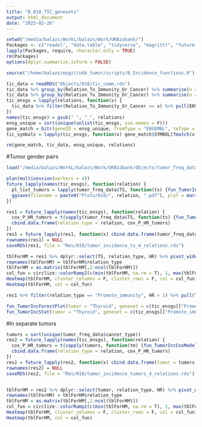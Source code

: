 ```yaml
---
title: "B_018_TIC_genesets"
output: html_document
date: "2025-02-26"
---
```


```r
setwd("/media/balazs/WorkL/balazs/Work/UKBiobank/")
Packages <- c("readxl", "data.table", "tidyverse", "magrittr", "future.apply", "fastmatch", "clusterProfiler", "org.Hs.eg.db", "Rfast", "hgnc", "gridExtra", "ggpubr", "ComplexHeatmap")
lapply(Packages, require, character.only = TRUE)
rm(Packages)
options(dplyr.summarise.inform = FALSE)

source("/home/balazs/mygit/ukb_tumor/scripts/B_Incidence_functions.R")
```

```r
tic_data = readRDS("Objects/018/tic_comm.rds")
tic_data %>% group_by(Relation_To_Immunity_Or_Cancer) %>% summarise(n = n()) %>% View()
tic_data %>% group_by(Relation_To_Immunity_Or_Cancer) %>% summarise(n = n()) %>% arrange(desc(n)) %>% dplyr::slice(1:4) %>% pull(Relation_To_Immunity_Or_Cancer) -> relations
tic_ensgs = lapply(relations, function(x) {
  tic_data %>% filter(Relation_To_Immunity_Or_Cancer == x) %>% pull(ENSMB) %>% grep("ENSG", ., value = T) %>% strsplit(., ",") %>% unlist() %>% unique() %>% sort()
})
names(tic_ensgs) = gsub(" ", "_", relations)
ensg_unique = sort(unique(unlist(tic_ensgs, use.names = F)))
gene_match = bitr(geneID = ensg_unique, fromType = "ENSEMBL", toType = "SYMBOL", OrgDb = "org.Hs.eg.db")
tic_symbols = lapply(tic_ensgs, function(x) gene_match$SYMBOL[fmatch(x, gene_match$ENSEMBL)])

rm(gene_match, tic_data, ensg_unique, relations)
```

#Tumor gender pairs

```r
load("/media/balazs/WorkL/balazs/Work/UKBiobank/Objects/tumor_freq_data")

plan(multisession(workers = 4))
future_lapply(names(tic_ensgs), function(relation) {
  pl_list_tumors = lapply(tumor_freq_data$TS, function(ts) {fun_TumorIncForestPlot(tumor = strsplit(ts, "_")[[1]][1], gender = strsplit(ts, "_")[[1]][2], geneset = tic_ensgs[[relation]])})
  ggsave(filename = paste0("Plots/018/", relation, ".pdf"), plot = marrangeGrob(pl_list_tumors, nrow=1, ncol=1), width = 21, height = 21)
})

res1 = future_lapply(names(tic_ensgs), function(relation) {
  cox_P_HR_tumors = t(sapply(tumor_freq_data$TS, function(ts) {fun_TumorIncCoxModel(tumor = strsplit(ts, "_")[[1]][1], gender = strsplit(ts, "_")[[1]][2], geneset = tic_ensgs[[relation]])}))
  cbind.data.frame(relation_type = relation, cox_P_HR_tumors)
})
res1 = future_lapply(res1, function(x) cbind.data.frame(tumor_freq_data, x)) %>% bind_rows()
rownames(res1) = NULL
saveRDS(res1, file = "Res/018/tumor_incidence_ts_4_relations.rds")

tblForHM = res1 %>% dplyr::select(TS, relation_type, HR) %>% pivot_wider(id_cols = relation_type, names_from = TS, values_from = HR) %>% as.data.frame()
rownames(tblForHM) = tblForHM$relation_type
tblForHM = as.matrix(tblForHM[,2:ncol(tblForHM)])
col_fun = circlize::colorRamp2(c(min(tblForHM, na.rm = T), 1, max(tblForHM, na.rm = T)), c("green", "white", "red"))
Heatmap(tblForHM, cluster_columns = F, cluster_rows = F, col = col_fun)
Heatmap(tblForHM, col = col_fun)

res1 %>% filter(relation_type == "Promote_immunity", HR > 1) %>% pull(TS)

fun_TumorIncForestPlot(tumor = "Thyroid", geneset = c(tic_ensgs[["Promote_immunity"]], tic_ensgs[["Inhibit_tumorigenesis"]]))
fun_TumorIncStat(tumor = "Thyroid", geneset = c(tic_ensgs[["Promote_immunity"]], tic_ensgs[["Inhibit_tumorigenesis"]]))
```

#In separate tumors

```r

tumors = sort(unique(tumor_freq_data$cancer_type))
res2 = future_lapply(names(tic_ensgs), function(relation) {
  cox_P_HR_tumors = t(sapply(tumors, function(tm) {fun_TumorIncCoxModel(tumor = tm, geneset = tic_ensgs[[relation]])}))
  cbind.data.frame(relation_type = relation, cox_P_HR_tumors)
})
res2 = future_lapply(res2, function(x) cbind.data.frame(tumor = tumors, x)) %>% bind_rows()
rownames(res2) = NULL
saveRDS(res2, file = "Res/018/tumor_incidence_tumors_4_relations.rds")


tblForHM = res2 %>% dplyr::select(tumor, relation_type, HR) %>% pivot_wider(id_cols = relation_type, names_from = tumor, values_from = HR) %>% as.data.frame()
rownames(tblForHM) = tblForHM$relation_type
tblForHM = as.matrix(tblForHM[,2:ncol(tblForHM)])
col_fun = circlize::colorRamp2(c(min(tblForHM, na.rm = T), 1, max(tblForHM, na.rm = T)), c("green", "white", "red"))
Heatmap(tblForHM, cluster_columns = F, cluster_rows = F, col = col_fun)
Heatmap(tblForHM, col = col_fun)

```

